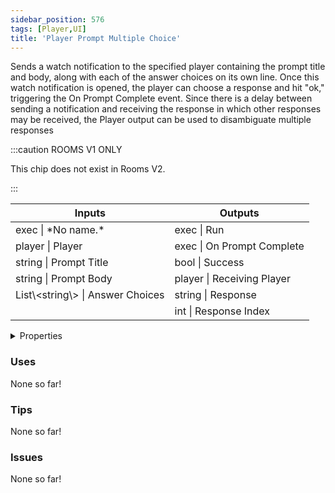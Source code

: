 ```yaml
---
sidebar_position: 576
tags: [Player,UI]
title: 'Player Prompt Multiple Choice'
---
```


Sends a watch notification to the specified player containing the prompt title and body, along with each of the answer choices on its own line. Once this watch notification is opened, the player can choose a response and hit "ok," triggering the On Prompt Complete event. Since there is a delay between sending a notification and receiving the response in which other responses may be received, the Player output can be used to disambiguate multiple responses

:::caution ROOMS V1 ONLY
    
This chip does not exist in Rooms V2.

:::


<IChip uuid="d376a3c7-67c2-4607-a124-e2b93dc256d8"/>

<table><thead><tr><th>Inputs</th><th>Outputs</th></tr></thead><tbody><tr><td>exec | *No name.*</td><td>exec | Run</td></tr><tr><td>player | Player</td><td>exec | On Prompt Complete</td></tr><tr><td>string | Prompt Title</td><td>bool | Success</td></tr><tr><td>string | Prompt Body</td><td>player | Receiving Player</td></tr><tr><td>List\&lt;string\&gt; | Answer Choices</td><td>string | Response</td></tr><tr><td /><td>int | Response Index</td></tr></tbody></table>

<details>
  <summary>Properties</summary>
  <div>
    <div>
    <table>
      <tbody>
        <tr>
          <td>Is beta required?</td>
          <td>No</td>
        </tr>
        <tr>
          <td>Is chip a trolling risk?</td>
          <td>No</td>
        </tr>
        <tr>
          <td>Is chip a role assignment risk?</td>
          <td>No</td>
        </tr>
        <tr>
          <td>Chip UUID</td>
          <td>d376a3c7-67c2-4607-a124-e2b93dc256d8</td>
        </tr>
        <tr>
          <td>Room availability</td>
          <td>Rooms V1 only</td>
        </tr>
      </tbody>
    </table>
    </div>
  </div>
</details>

### Uses

None so far!

### Tips

None so far!

### Issues

None so far!